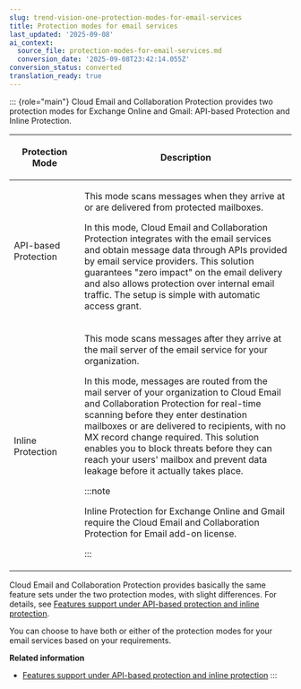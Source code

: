 ```yaml
---
slug: trend-vision-one-protection-modes-for-email-services
title: Protection modes for email services
last_updated: '2025-09-08'
ai_context:
  source_file: protection-modes-for-email-services.md
  conversion_date: '2025-09-08T23:42:14.055Z'
conversion_status: converted
translation_ready: true
---
```


::: {role="main"}
Cloud Email and Collaboration Protection provides two protection modes for Exchange Online and Gmail: API-based Protection and Inline Protection.

<table>
<colgroup>
<col style="width: 25%" />
<col style="width: 75%" />
</colgroup>
<thead>
<tr>
<th><p>Protection Mode</p></th>
<th><p>Description</p></th>
</tr>
</thead>
<tbody>
<tr>
<td><p>API-based Protection</p></td>
<td><p>This mode scans messages when they arrive at or are delivered from protected mailboxes.</p>
<p>In this mode, Cloud Email and Collaboration Protection integrates with the email services and obtain message data through APIs provided by email service providers. This solution guarantees "zero impact" on the email delivery and also allows protection over internal email traffic. The setup is simple with automatic access grant.</p></td>
</tr>
<tr>
<td><p>Inline Protection</p></td>
<td><p>This mode scans messages after they arrive at the mail server of the email service for your organization.</p>
<p>In this mode, messages are routed from the mail server of your organization to Cloud Email and Collaboration Protection for real-time scanning before they enter destination mailboxes or are delivered to recipients, with no MX record change required. This solution enables you to block threats before they can reach your users' mailbox and prevent data leakage before it actually takes place.</p>


:::note

<p>Inline Protection for Exchange Online and Gmail require the Cloud Email and Collaboration Protection for Email add-on license.</p>


:::

</td>
</tr>
</tbody>
</table>

Cloud Email and Collaboration Protection provides basically the same feature sets under the two protection modes, with slight differences. For details, see [Features support under API-based protection and inline protection](features-api-protection.mdx).

You can choose to have both or either of the protection modes for your email services based on your requirements.

**Related information**

- [Features support under API-based protection and inline protection](features-api-protection.mdx)
:::
